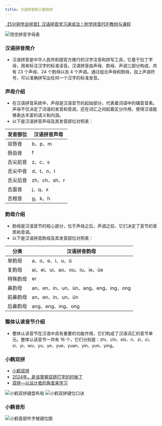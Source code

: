 ```yaml
---
title: 汉语拼音和小鹤双拼
---
```


[【5分钟学会拼音】汉语拼音学习速成法！附学拼音PDF教材与课程](https://www.wukongsch.com/blog/zh/6-methods-to-make-your-child-love-pinyin-learning-post-15967/)

![悟空拼音字母表](/attachmets/悟空拼音字母表.jpg)

### 汉语拼音简介

- 汉语拼音是中华人民共和国官方推行的汉字注音和拼写工具，它基于拉丁字母，用来标注汉字的标准读音。汉语拼音由声母、韵母、声调三部分构成，共有 23 个声母、24 个韵母以及 4 个声调。通过组合声母和韵母，加上声调符号，可以准确拼写出任何一个汉字的标准发音。

### 声母介绍

- 在汉语拼音系统中，声母是汉语音节的起始部分，代表着词语中的辅音音素。声母不仅决定了词语的发音和音调，还在词汇之间起着区分作用，使得汉语能够表达丰富的语义和内涵。
- 以下是汉语拼音声母及其发音部位对照表：

| 发音部位 | 汉语拼音声母     |
| ---- | ---------- |
| 双唇音  | b、p、m      |
| 唇齿音  | f          |
| 舌尖前音 | z、c、s      |
| 舌尖中音 | d、t、n、l    |
| 舌尖后音 | zh、ch、sh、r |
| 舌面音  | j、q、x      |
| 舌根音  | g、k、h      |

### 韵母介绍

- 韵母是汉语音节的核心部分，位于声母之后，声调之前，它们决定了音节的音质和音调。
- 以下是汉语拼音韵母及其发音部位对照表：

| 分类   | 汉语拼音韵母                         |
| ---- | ------------------------------ |
| 单韵母  | a、o、e、i、u、ü                    |
| 复韵母  | ai、ei、ui、ao、ou、iu、ie、üe        |
| 特殊韵母 | er                             |
| 鼻韵母  | an、en、in、un、ün、ang、eng、ing、ong |
| 前鼻韵母 | an、en、in、un、ün                 |
| 后鼻韵母 | ang、eng、ing、ong                |

### 整体认读音节介绍

- 整体认读音节在汉语中具有重要的功能作用，它们构成了汉语词汇的音节单元。整体认读音节一共有 16 个，它们分别是：zhi、chi、shi、ri、zi、ci、si、yi、wu、yu、ye、yue、yuan、yin、yun、ying。

### 小鹤双拼

- [小鹤双拼](https://www.flypy.com/)
- [2024年，是该掌握双拼打字的时候了](https://xie.infoq.cn/article/44559284103d816335cdcd75d)
- [双拼—以设计者的角度来学习](https://www.bilibili.com/read/cv24718108/?jump_opus=1)

![小鹤双拼键盘布局](/attachmets/小鹤双拼键盘布局.png)
![小鹤双拼键位口诀](/attachmets/小鹤双拼键位口诀.jpg)

### 小鹤音形

![小鹤音部件字根键位图](/attachmets/小鹤音部件字根键位图.png)
